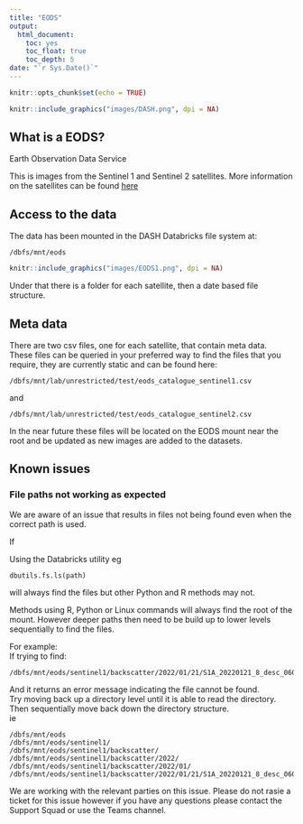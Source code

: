 ```yaml
---
title: "EODS"
output:
  html_document:
    toc: yes
    toc_float: true
    toc_depth: 5
date: "`r Sys.Date()`"
---
```


```r
knitr::opts_chunk$set(echo = TRUE)
```

```r
knitr::include_graphics("images/DASH.png", dpi = NA)
```

## What is a EODS?

Earth Observation Data Service  

This is images from the Sentinel 1 and Sentinel 2 satellites.
More information on the satellites can be found [here](https://sentinel.esa.int/web/sentinel/home)

## Access to the data

The data has been mounted in the DASH Databricks file system at:

```
/dbfs/mnt/eods
```

```r
knitr::include_graphics("images/EODS1.png", dpi = NA)
```

Under that there is a folder for each satellite, then a date based file structure.


## Meta data

There are two csv files, one for each satellite, that contain meta data.  
These files can be queried in your preferred way to find the files that you require, they are currently static and can be found here:

```
/dbfs/mnt/lab/unrestricted/test/eods_catalogue_sentinel1.csv
```

and

```
/dbfs/mnt/lab/unrestricted/test/eods_catalogue_sentinel2.csv
```
In the near future these files will be located on the EODS mount near the root and be updated as new images are added to the datasets.

## Known issues

### File paths not working as expected

We are aware of an issue that results in files not being found even when the correct path is used.  

If 

Using the Databricks utility eg

```
dbutils.fs.ls(path)
```

will always find the files but other Python and R methods may not.  

Methods using R, Python or Linux commands will always find the root of the mount. However deeper paths then need to be build up to lower levels sequentially to find the files.

For example:  
If trying to find:
```
/dbfs/mnt/eods/sentinel1/backscatter/2022/01/21/S1A_20220121_8_desc_060711_060736_VVVH_G0_GB_OSGB_RTCK_SpkRL.tif  
``` 
And it returns an error message indicating the file cannot be found.  
Try moving back up a directory level until it is able to read the directory.
Then sequentially move back down the directory structure.  
ie
```
/dbfs/mnt/eods
/dbfs/mnt/eods/sentinel1/
/dbfs/mnt/eods/sentinel1/backscatter/
/dbfs/mnt/eods/sentinel1/backscatter/2022/
/dbfs/mnt/eods/sentinel1/backscatter/2022/01/
/dbfs/mnt/eods/sentinel1/backscatter/2022/01/21/S1A_20220121_8_desc_060711_060736_VVVH_G0_GB_OSGB_RTCK_SpkRL.tif
```

We are working with the relevant parties on this issue.
Please do not rasie a ticket for this issue however if you have any questions please contact the Support Squad or use the Teams channel.
